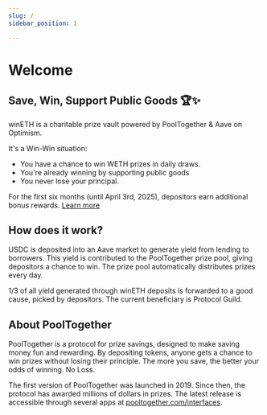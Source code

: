 ```yaml
---
slug: /
sidebar_position: 1

---
```




# Welcome

## Save, Win, Support Public Goods 🏆✨
winETH is a charitable prize vault powered by PoolTogether & Aave on Optimism. 

It's a Win-Win situation:
- You have a chance to win WETH prizes in daily draws.  
- You're already winning by supporting public goods
- You never lose your principal.

For the first six months (until April 3rd, 2025), depositors earn additional bonus rewards. [Learn more](rewards.md)

## How does it work?
USDC is deposited into an Aave market to generate yield from lending to borrowers. This yield is contributed to the PoolTogether prize pool, giving depositors a chance to win. The prize pool automatically distributes prizes every day.

1/3 of all yield generated through winETH deposits is forwarded to a good cause, picked by depositors. The current beneficiary is Protocol Guild. 

## About PoolTogether
PoolTogether is a protocol for prize savings, designed to make saving money fun and rewarding. By depositing tokens, anyone gets a chance to win prizes without losing their principle. The more you save, the better your odds of winning. No Loss.

The first version of PoolTogether was launched in 2019. Since then, the protocol has awarded millions of dollars in prizes. The latest release is accessible through several apps at [pooltogether.com/interfaces](https://pooltogether.com/interfaces).


